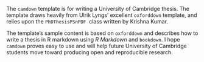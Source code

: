 The `camdown` template is for writing a University of Cambridge thesis.
The template draws heavily from Ulrik Lyngs' excellent `oxforddown` template, 
and relies upon the `PhDThesisPSnPDF` \LaTeX\ class written by Krishna Kumar.

The template's sample content is based on `oxforddown` and 
describes how to write a thesis in R markdown using *R Markdown* and `bookdown`. 
I hope `camdown` proves easy to use and will help future University of 
Cambridge students move toward producing open and reproducible research.
